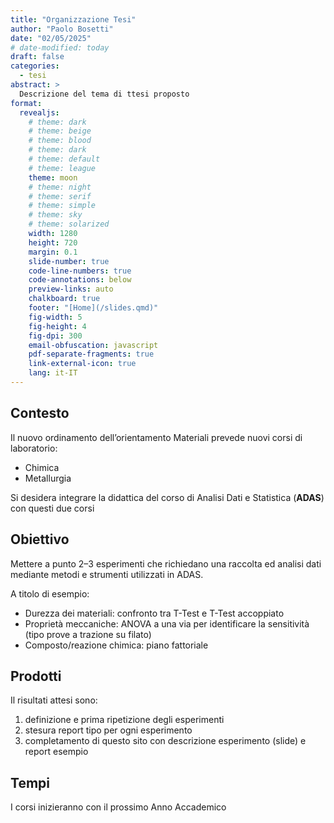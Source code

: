 ```yaml
---
title: "Organizzazione Tesi"
author: "Paolo Bosetti"
date: "02/05/2025"
# date-modified: today
draft: false
categories: 
  - tesi
abstract: >
  Descrizione del tema di ttesi proposto
format: 
  revealjs:
    # theme: dark
    # theme: beige
    # theme: blood
    # theme: dark
    # theme: default
    # theme: league
    theme: moon
    # theme: night
    # theme: serif
    # theme: simple
    # theme: sky
    # theme: solarized
    width: 1280
    height: 720
    margin: 0.1
    slide-number: true
    code-line-numbers: true
    code-annotations: below
    preview-links: auto
    chalkboard: true
    footer: "[Home](/slides.qmd)"
    fig-width: 5
    fig-height: 4
    fig-dpi: 300
    email-obfuscation: javascript
    pdf-separate-fragments: true
    link-external-icon: true
    lang: it-IT
---
```


## Contesto

Il nuovo ordinamento dell'orientamento Materiali prevede nuovi corsi di laboratorio:

* Chimica
* Metallurgia

Si desidera integrare la didattica del corso di Analisi Dati e Statistica (**ADAS**) con questi due corsi


## Obiettivo

Mettere a punto 2--3 esperimenti che richiedano una raccolta ed analisi dati mediante metodi e strumenti utilizzati in ADAS.

A titolo di esempio:

* Durezza dei materiali: confronto tra T-Test e T-Test accoppiato
* Proprietà meccaniche: ANOVA a una via per identificare la sensitività (tipo prove a trazione su filato)
* Composto/reazione chimica: piano fattoriale


## Prodotti

Il risultati attesi sono:

1. definizione e prima ripetizione degli esperimenti
2. stesura report tipo per ogni esperimento
3. completamento di questo sito con descrizione esperimento (slide) e report esempio


## Tempi

I corsi inizieranno con il prossimo Anno Accademico